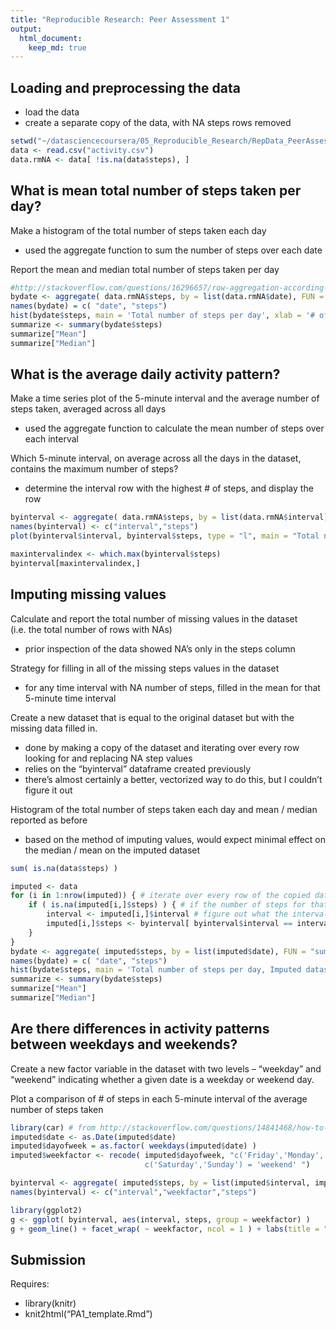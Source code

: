 ```yaml
---
title: "Reproducible Research: Peer Assessment 1"
output: 
  html_document:
    keep_md: true
---
```



## Loading and preprocessing the data

* load the data
* create a separate copy of the data, with NA steps rows removed

```r
setwd("~/datasciencecoursera/05_Reproducible_Research/RepData_PeerAssessment1")
data <- read.csv("activity.csv")
data.rmNA <- data[ !is.na(data$steps), ]
```

## What is mean total number of steps taken per day?

Make a histogram of the total number of steps taken each day

* used the aggregate function to sum the number of steps over each date

Report the mean and median total number of steps taken per day

```r
#http://stackoverflow.com/questions/16296657/row-aggregation-according-to-date-in-r-and-sum-corresponding-other-column-values
bydate <- aggregate( data.rmNA$steps, by = list(data.rmNA$date), FUN = "sum")
names(bydate) = c( "date", "steps")
hist(bydate$steps, main = 'Total number of steps per day', xlab = '# of steps')
summarize <- summary(bydate$steps)
summarize["Mean"]
summarize["Median"]
```


## What is the average daily activity pattern?

Make a time series plot of the 5-minute interval and the average number of steps taken, averaged across all days

* used the aggregate function to calculate the mean number of steps over each interval

Which 5-minute interval, on average across all the days in the dataset, contains the maximum number of steps?

* determine the interval row with the highest # of steps, and display the row

```r
byinterval <- aggregate( data.rmNA$steps, by = list(data.rmNA$interval), FUN = "mean")
names(byinterval) <- c("interval","steps")
plot(byinterval$interval, byinterval$steps, type = "l", main = "Total number of steps by time interval", xlab = "5-minute time interval", ylab = "# of steps")

maxintervalindex <- which.max(byinterval$steps)
byinterval[maxintervalindex,]
```


## Imputing missing values

Calculate and report the total number of missing values in the dataset (i.e. the total number of rows with NAs)

* prior inspection of the data showed NA's only in the steps column

Strategy for filling in all of the missing steps values in the dataset

* for any time interval with NA number of steps, filled in the mean for that 5-minute time interval

Create a new dataset that is equal to the original dataset but with the missing data filled in.

* done by making a copy of the dataset and iterating over every row looking for and replacing NA step values
* relies on the "byinterval" dataframe created previously
* there's almost certainly a better, vectorized way to do this, but I couldn't figure it out

Histogram of the total number of steps taken each day and mean / median reported as before

* based on the method of imputing values, would expect minimal effect on the median / mean on the imputed dataset

```r
sum( is.na(data$steps) )

imputed <- data
for (i in 1:nrow(imputed)) { # iterate over every row of the copied dataset
    if ( is.na(imputed[i,]$steps) ) { # if the number of steps for that row is NA...
        interval <- imputed[i,]$interval # figure out what the interval is for that row...
        imputed[i,]$steps <- byinterval[ byinterval$interval == interval, ]$steps # fill in mean # of steps for that interval
    }
}
bydate <- aggregate( imputed$steps, by = list(imputed$date), FUN = "sum")
names(bydate) = c( "date", "steps")
hist(bydate$steps, main = 'Total number of steps per day, Imputed dataset', xlab = '# of steps')
summarize <- summary(bydate$steps)
summarize["Mean"]
summarize["Median"]

```


## Are there differences in activity patterns between weekdays and weekends?

Create a new factor variable in the dataset with two levels – “weekday” and “weekend” indicating whether a given date is a weekday or weekend day.

Plot a comparison of # of steps in each 5-minute interval of the average number of steps taken

```r
library(car) # from http://stackoverflow.com/questions/14841468/how-to-create-a-new-factor-based-on-a-current-factor
imputed$date <- as.Date(imputed$date)
imputed$dayofweek = as.factor( weekdays(imputed$date) )
imputed$weekfactor <- recode( imputed$dayofweek, "c('Friday','Monday','Thursday','Tuesday','Wednesday') = 'weekday';
                              c('Saturday','Sunday') = 'weekend' ")

byinterval <- aggregate( imputed$steps, by = list(imputed$interval, imputed$weekfactor), FUN = "mean")
names(byinterval) <- c("interval","weekfactor","steps")

library(ggplot2)
g <- ggplot( byinterval, aes(interval, steps, group = weekfactor) )
g + geom_line() + facet_wrap( ~ weekfactor, ncol = 1 ) + labs(title = "Comparison of weekday vs. weekend steps", x = "5-minute time interval", y = "# of steps")

```

## Submission

Requires:

* library(knitr)
* knit2html("PA1_template.Rmd")
